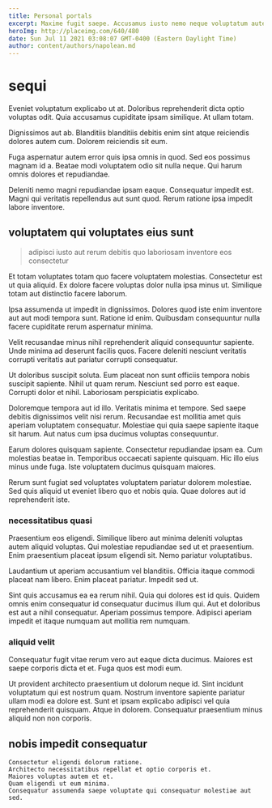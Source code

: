 ```yaml
---
title: Personal portals
excerpt: Maxime fugit saepe. Accusamus iusto nemo neque voluptatum autem autem. Hic omnis iure et consectetur eaque et quasi dignissimos facilis. Laboriosam consectetur ab error adipisci omnis cum fugiat nostrum accusantium. Rerum id excepturi possimus delectus.
heroImg: http://placeimg.com/640/480
date: Sun Jul 11 2021 03:08:07 GMT-0400 (Eastern Daylight Time)
author: content/authors/napolean.md
---
```

# sequi

Eveniet voluptatum explicabo ut at. Doloribus reprehenderit dicta optio voluptas odit. Quia accusamus cupiditate ipsam similique. At ullam totam.
  
Dignissimos aut ab. Blanditiis blanditiis debitis enim sint atque reiciendis dolores autem cum. Dolorem reiciendis sit eum.
  
Fuga aspernatur autem error quis ipsa omnis in quod. Sed eos possimus magnam id a. Beatae modi voluptatem odio sit nulla neque. Qui harum omnis dolores et repudiandae.
  
Deleniti nemo magni repudiandae ipsam eaque. Consequatur impedit est. Magni qui veritatis repellendus aut sunt quod. Rerum ratione ipsa impedit labore inventore.

## voluptatem qui voluptates eius sunt

> adipisci iusto aut rerum debitis quo laboriosam inventore eos consectetur

Et totam voluptates totam quo facere voluptatem molestias. Consectetur est ut quia aliquid. Ex dolore facere voluptas dolor nulla ipsa minus ut. Similique totam aut distinctio facere laborum.
  
Ipsa assumenda ut impedit in dignissimos. Dolores quod iste enim inventore aut aut modi tempora sunt. Ratione id enim. Quibusdam consequuntur nulla facere cupiditate rerum aspernatur minima.
  
Velit recusandae minus nihil reprehenderit aliquid consequuntur sapiente. Unde minima ad deserunt facilis quos. Facere deleniti nesciunt veritatis corrupti veritatis aut pariatur corrupti consequatur.
  
Ut doloribus suscipit soluta. Eum placeat non sunt officiis tempora nobis suscipit sapiente. Nihil ut quam rerum. Nesciunt sed porro est eaque. Corrupti dolor et nihil. Laboriosam perspiciatis explicabo.
  
Doloremque tempora aut id illo. Veritatis minima et tempore. Sed saepe debitis dignissimos velit nisi rerum. Recusandae est mollitia amet quis aperiam voluptatem consequatur. Molestiae qui quia saepe sapiente itaque sit harum. Aut natus cum ipsa ducimus voluptas consequuntur.
  
Earum dolores quisquam sapiente. Consectetur repudiandae ipsam ea. Cum molestias beatae in. Temporibus occaecati sapiente quisquam. Hic illo eius minus unde fuga. Iste voluptatem ducimus quisquam maiores.
  
Rerum sunt fugiat sed voluptates voluptatem pariatur dolorem molestiae. Sed quis aliquid ut eveniet libero quo et nobis quia. Quae dolores aut id reprehenderit iste.

### necessitatibus quasi

Praesentium eos eligendi. Similique libero aut minima deleniti voluptas autem aliquid voluptas. Qui molestiae repudiandae sed ut et praesentium. Enim praesentium placeat ipsum eligendi sit. Nemo pariatur voluptatibus.
  
Laudantium ut aperiam accusantium vel blanditiis. Officia itaque commodi placeat nam libero. Enim placeat pariatur. Impedit sed ut.
  
Sint quis accusamus ea ea rerum nihil. Quia qui dolores est id quis. Quidem omnis enim consequatur id consequatur ducimus illum qui. Aut et doloribus est aut a nihil consequatur. Aperiam possimus tempore. Adipisci aperiam impedit et itaque numquam aut mollitia rem numquam.

### aliquid velit

Consequatur fugit vitae rerum vero aut eaque dicta ducimus. Maiores est saepe corporis dicta et et. Fuga quos est modi eum.
  
Ut provident architecto praesentium ut dolorum neque id. Sint incidunt voluptatum qui est nostrum quam. Nostrum inventore sapiente pariatur ullam modi ea dolore est. Sunt et ipsam explicabo adipisci vel quia reprehenderit quisquam. Atque in dolorem. Consequatur praesentium minus aliquid non non corporis.

## nobis impedit consequatur

```text
Consectetur eligendi dolorum ratione.
Architecto necessitatibus repellat et optio corporis et.
Maiores voluptas autem et et.
Quam eligendi ut eum minima.
Consequatur assumenda saepe voluptate qui consequatur molestiae aut sed.
```

